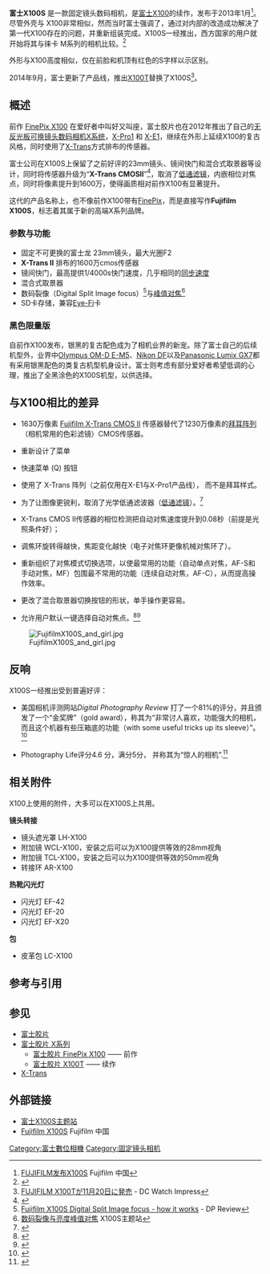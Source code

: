 {{Infobox camera
 | camera_name = 富士胶片 X100S
 | image = Fujifilmx100s.jpg
| imagesize = 250px
| caption = 富士胶片 X100S
 | alt = Fujifilm FinePix X100S
 | maker = [[富士胶片|富士胶片]]
 | type = 固定镜头数码相机
 | sensor_type = CMOS
 | sensor_size = 23.6 mm × 15.8 mm (APS-C)
 | picture_format = JPEG, RAW
 | recording_medium = SD, SDHC, SDXC
 | res = 1600万像素
 | lens_mount =
 | lens = 23 mm {{f/|2}}
 | focus = [[自动对焦|自动对焦]]（相位对焦/对比度对焦）
 | exposure =
 | flash =
 | frame_rate =
 | shutter =
 | shutter_speeds = 
 | f-numbers =
 | shutterRange =
 | metering =
 | emode =
 | mmode =
 | farea =
 | fmode =
 | cont =
 | viewfinder = 混合 (OVF 与 [[EVF|EVF]]，可切换)
 | speedRange =
 | flbkt =
 | fcbkt =
 | WB =
 | wbbkt =
 | brightness =
 | imsize =
 | throwdis =
 | prores =
 | rearLCD =
 | storage =
 | battery =
 | dimensions = 126.5 (W) × 74.4 (H) × 53.9 (D) mm
 | weight = 445g (含电池与存储卡)
 | interface_AVout =
 | interface_Data =
 | body_comp-feats =
 | made_in = 日本
 | footnotes =
}}

'''富士X100S''' 是一款固定镜头数码相机，是[[富士X100|富士X100]]的续作，发布于2013年1月<ref>[http://www.fujifilm.com.cn/news/news_detail.php?ArticleID=2673 FUJIFILM发布X100S] {{Wayback|url=http://www.fujifilm.com.cn/news/news_detail.php?ArticleID=2673 |date=20200929004710 }} Fujifilm 中国</ref>。 尽管外壳与 X100非常相似，然而当时富士强调了，通过对内部的改造成功解决了第一代X100存在的问题，并重新组装完成。X100S一经推出，西方国家的用户就开始将其与徕卡 M系列的相机比较。<ref>{{cite web|title=Strobist: In-Depth: The New Fujifilm X100s|url=http://strobist.blogspot.com/2013/03/in-depth-new-fujifilm-x100s.html|accessdate=2013-09-09|date=2013-03-22|publisher=Strobist.blogspot.com|archive-date=2021-01-20|archive-url=https://web.archive.org/web/20210120131403/https://strobist.blogspot.com/2013/03/in-depth-new-fujifilm-x100s.html|dead-url=no}}</ref>

外形与X100高度相似，仅在前脸和机顶有红色的S字样以示区别。

2014年9月，富士更新了产品线，推出[[富士X100T|X100T]]替换了X100S<ref>[http://dc.watch.impress.co.jp/docs/news/20141104_674328.html FUJIFILM X100Tが11月20日に発売] {{Wayback|url=http://dc.watch.impress.co.jp/docs/news/20141104_674328.html |date=20160507001629 }} - DC Watch Impress{{ja}}</ref>。

==概述==
前作 [[Fujifilm_FinePix_X100|FinePix X100]] 在爱好者中叫好又叫座，富士胶片也在2012年推出了自己的[[无反光板可换镜头数码相机|无反光板可换镜头数码相机]][[富士X接口|X系统]]，[[Fujifilm_X-Pro1|X-Pro1]] 和 [[Fujifilm_X-E1|X-E1]]，继续在外形上延续X100的复古风格，同时使用了[[X-Trans|X-Trans]]方式排布的传感器。

富士公司在X100S上保留了之前好评的23mm镜头、镜间快门和混合式取景器等设计，同时将传感器升级为“'''X-Trans CMOSII'''”<ref>{{Cite web |url=http://www.fujifilm.com.cn/products/digital_cameras/x/fujifilm_x100s/features/page_02.html |title=1600万像素 X-Trans CMOS II传感器 |access-date=2014-06-09 |archive-date=2020-09-29 |archive-url=https://web.archive.org/web/20200929012839/http://www.fujifilm.com.cn/products/digital_cameras/x/fujifilm_x100s/features/page_02.html |dead-url=no }}</ref>，取消了[[低通滤镜|低通滤镜]]，内嵌相位对焦点，同时将像素提升到1600万，使得画质相对前作X100有显著提升。

这代的产品名称上，也不像前作X100带有[[FinePix|FinePix]]，而是直接写作'''Fujifilm X100S'''，标志着其属于新的高端X系列品牌。
===参数与功能===
*固定不可更换的富士龙 23mm镜头，最大光圈F2
*'''X-Trans II''' 排布的1600万cmos传感器
*镜间快门，最高提供1/4000s快门速度，几乎相同的[[同步速度|同步速度]]
*混合式取景器
*数码裂像（Digital Split Image focus）<ref>[http://www.dpreview.com/articles/2713056119/fujifilm-x100s-digital-split-image-focusing-how-it-works Fujifilm X100S Digital Split Image focus - how it works] {{Wayback|url=http://www.dpreview.com/articles/2713056119/fujifilm-x100s-digital-split-image-focusing-how-it-works |date=20210203205600 }} - DP Review{{en}}</ref>与[[峰值对焦|峰值对焦]]<ref>[http://fujifilm-x.com/x100s/cn/allure/#5 数码裂像与亮度峰值对焦] {{Wayback|url=http://fujifilm-x.com/x100s/cn/allure/#5 |date=20150819234742 }} X100S主题站</ref>
*SD卡存储，兼容[[Eye-Fi|Eye-Fi]]卡

===黑色限量版===
自前作X100发布，银黑的复古配色成为了相机业界的新宠。除了富士自己的后续机型外，业界中[[Olympus_OM-D_E-M5|Olympus OM-D E-M5]]、[[Nikon_DF|Nikon DF]]以及[[Panasonic_Lumix_GX7|Panasonic Lumix GX7]]都有采用银黑配色的类复古机型机身设计。富士则考虑有部分爱好者希望低调的心理，推出了全黑涂色的X100S机型，以供选择。

== 与X100相比的差异 ==

* 1630万像素 [[Fujifilm_X-Trans_sensor|Fujifilm X-Trans CMOS II]] 传感器替代了1230万像素的[[拜耳阵列|拜耳阵列]]（相机常用的色彩滤镜）CMOS传感器。

* 重新设计了菜单

* 快速菜单 (Q) 按钮

* 使用了 X-Trans 阵列（之前仅用在X-E1与X-Pro1产品线）， 而不是拜耳样式。

* 为了让图像更锐利，取消了光学低通滤波器（[[低通滤镜|低通滤镜]]）。<ref>{{cite web|title=FUJIFILM X100S - Feature: APS-C 16M X-Trans CMOS II Sensor & EXR Processor II ; X Series ; Digital Cameras|url=http://www.fujifilmusa.com/products/digital_cameras/x/fujifilm_x100s/features/page_02.html|accessdate=2013-09-09|date=|publisher=Fujifilm USA|archive-date=2018-09-19|archive-url=https://web.archive.org/web/20180919022936/http://www.fujifilmusa.com/products/digital_cameras/x/fujifilm_x100s/features/page_02.html|dead-url=no}}</ref>

* X-Trans CMOS II传感器的相位检测把自动对焦速度提升到0.08秒（前提是光照条件好）；

* 调焦环旋转得越快，焦距变化越快（电子对焦环更像机械对焦环了）。

* 重新组织了对焦模式切换选项，以使最常用的功能（自动单点对焦，AF-S和手动对焦，MF）包围最不常用的功能（连续自动对焦，AF-C），从而提高操作效率。

* 更改了混合取景器切换按钮的形状，单手操作更容易。

* 允许用户默认一键选择自动对焦点。<ref>{{cite web|title=Fuji x100s Review :: A Camera Walks Into A Bar • Photography By Zack Arias • ATL • 404-939-2263 • studio@zackarias.com|url=http://zackarias.com/for-photographers/gear-gadgets/fuji-x100s-review-a-camera-walks-into-a-bar/|accessdate=2016-02-26|date=2013-03-22|website=Zackarias.com|archive-date=2017-06-19|archive-url=https://web.archive.org/web/20170619055109/http://zackarias.com/for-photographers/gear-gadgets/fuji-x100s-review-a-camera-walks-into-a-bar/|dead-url=yes}}</ref><ref name="FvF">{{cite web|title=A comparison between the X100T and X100S|url=http://www.fujivsfuji.com/x100t-vs-x100s-vs-x100/|accessdate=25 March 2015|publisher=Fuji vs Fuji|website=www.fujivsfuji.com|archive-date=2020-12-12|archive-url=https://web.archive.org/web/20201212085240/https://www.fujivsfuji.com/x100t-vs-x100s-vs-x100/|dead-url=no}}</ref>
[[File:FujifilmX100S_and_girl.jpg|thumb]]

== 反响 ==
X100S一经推出受到普遍好评：

* 美国相机评测网站''Digital Photography Review'' 打了一个81%的评分，并且颁发了一个“金奖牌”（gold award），称其为“非常讨人喜欢，功能强大的相机，而且这个机器有些压箱底的功能（with some useful tricks up its sleeve）”。<ref>{{cite web|title=Fujifilm X100S Review|url=http://www.dpreview.com/reviews/Fujifilm-X100s/|accessdate=25 March 2015|publisher=[[Digital_Photography_Review|Digital Photography Review]]|last1=Britton|first1=Barney|last2=Westlake|first2=Andy|archive-date=2020-11-12|archive-url=https://web.archive.org/web/20201112032143/https://www.dpreview.com/reviews/fujifilm-x100s/|dead-url=no}}</ref>

* Photography Life评分4.6 分，满分5分， 并称其为“惊人的相机”.<ref name="PL2">{{cite web|title=Fuji X100S Review|url=http://www.photographylife.com/reviews/fuji-x100s|accessdate=25 March 2015|publisher=Photography Life|last1=Mansurov|first1=Nasim|website=www.photographylife.com|archive-date=2021-01-20|archive-url=https://web.archive.org/web/20210120081211/https://photographylife.com/reviews/fuji-x100s|dead-url=no}}</ref>

==相关附件==
X100上使用的附件，大多可以在X100S上共用。

'''镜头转接'''
*镜头遮光罩 LH-X100
*附加镜 WCL-X100，安装之后可以为X100提供等效的28mm视角
*附加镜 TCL-X100，安装之后可以为X100提供等效的50mm视角
*转接环 AR-X100
'''热靴闪光灯'''
*闪光灯 EF-42
*闪光灯 EF-20
*闪光灯 EF-X20
'''包'''
*皮革包 LC-X100
==参考与引用==
{{reflist}}
==参见==
*[[富士胶片|富士胶片]]
*[[富士胶片_X系列|富士胶片 X系列]]
**[[富士胶片_FinePix_X100|富士胶片 FinePix X100]] —— 前作
**[[富士胶片_X100T|富士胶片 X100T]] —— 续作
*[[X-Trans|X-Trans]]

==外部链接==
*[http://fujifilm-x.com/x100s/ 富士X100S主题站] {{Wayback|url=http://fujifilm-x.com/x100s/ |date=20151226142239 }}
*[http://www.fujifilm.com.cn/products/digital_cameras/x/fujifilm_x100s/ Fujifilm X100S] {{Wayback|url=http://www.fujifilm.com.cn/products/digital_cameras/x/fujifilm_x100s/ |date=20200929014450 }} Fujifilm 中国
{{富士胶片}}
[[Category:富士數位相機|Category:富士數位相機]]
[[Category:固定镜头相机|Category:固定镜头相机]]